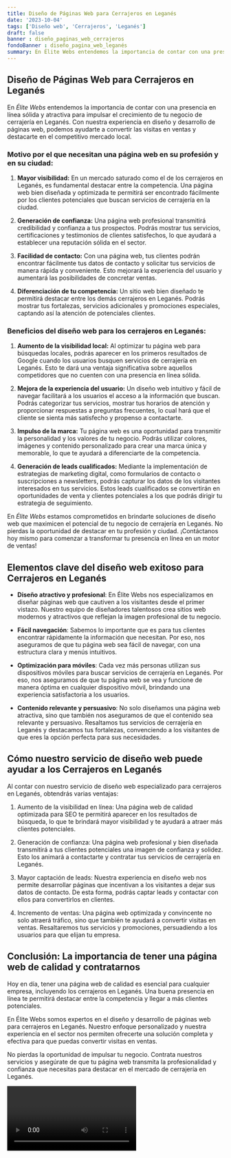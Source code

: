 ```yaml
---
title: Diseño de Páginas Web para Cerrajeros en Leganés
date: '2023-10-04'
tags: ['Diseño web', 'Cerrajeros', 'Leganés']
draft: false
banner : diseño_paginas_web_cerrajeros
fondoBanner : diseño_pagina_web_leganés
summary: En Élite Webs entendemos la importancia de contar con una presencia en línea sólida y atractiva para impulsar el crecimiento de tu negocio de cerrajería en Leganés. Con nuestra experiencia en diseño y desarrollo de páginas web, podemos ayudarte a convertir las visitas en ventas y destacarte en el competitivo mercado local.
---
```


## Diseño de Páginas Web para Cerrajeros en Leganés

En *Élite Webs* entendemos la importancia de contar con una presencia en línea sólida y atractiva para impulsar el crecimiento de tu negocio de cerrajería en Leganés. Con nuestra experiencia en diseño y desarrollo de páginas web, podemos ayudarte a convertir las visitas en ventas y destacarte en el competitivo mercado local.

### Motivo por el que necesitan una página web en su profesión y en su ciudad:

1. **Mayor visibilidad:** En un mercado saturado como el de los cerrajeros en Leganés, es fundamental destacar entre la competencia. Una página web bien diseñada y optimizada te permitirá ser encontrado fácilmente por los clientes potenciales que buscan servicios de cerrajería en la ciudad.

2. **Generación de confianza:** Una página web profesional transmitirá credibilidad y confianza a tus prospectos. Podrás mostrar tus servicios, certificaciones y testimonios de clientes satisfechos, lo que ayudará a establecer una reputación sólida en el sector.

3. **Facilidad de contacto:** Con una página web, tus clientes podrán encontrar fácilmente tus datos de contacto y solicitar tus servicios de manera rápida y conveniente. Esto mejorará la experiencia del usuario y aumentará las posibilidades de concretar ventas.

4. **Diferenciación de tu competencia:** Un sitio web bien diseñado te permitirá destacar entre los demás cerrajeros en Leganés. Podrás mostrar tus fortalezas, servicios adicionales y promociones especiales, captando así la atención de potenciales clientes.

### Beneficios del diseño web para los cerrajeros en Leganés:

1. **Aumento de la visibilidad local:** Al optimizar tu página web para búsquedas locales, podrás aparecer en los primeros resultados de Google cuando los usuarios busquen servicios de cerrajería en Leganés. Esto te dará una ventaja significativa sobre aquellos competidores que no cuenten con una presencia en línea sólida.

2. **Mejora de la experiencia del usuario:** Un diseño web intuitivo y fácil de navegar facilitará a los usuarios el acceso a la información que buscan. Podrás categorizar tus servicios, mostrar tus horarios de atención y proporcionar respuestas a preguntas frecuentes, lo cual hará que el cliente se sienta más satisfecho y propenso a contactarte.

3. **Impulso de la marca:** Tu página web es una oportunidad para transmitir la personalidad y los valores de tu negocio. Podrás utilizar colores, imágenes y contenido personalizado para crear una marca única y memorable, lo que te ayudará a diferenciarte de la competencia.

4. **Generación de leads cualificados:** Mediante la implementación de estrategias de marketing digital, como formularios de contacto o suscripciones a newsletters, podrás capturar los datos de los visitantes interesados en tus servicios. Estos leads cualificados se convertirán en oportunidades de venta y clientes potenciales a los que podrás dirigir tu estrategia de seguimiento.

En *Élite Webs* estamos comprometidos en brindarte soluciones de diseño web que maximicen el potencial de tu negocio de cerrajería en Leganés. No pierdas la oportunidad de destacar en tu profesión y ciudad. ¡Contáctanos hoy mismo para comenzar a transformar tu presencia en línea en un motor de ventas!

<GifSeo />

<Cta />

## Elementos clave del diseño web exitoso para Cerrajeros en Leganés

- **Diseño atractivo y profesional**: En Élite Webs nos especializamos en diseñar páginas web que cautiven a los visitantes desde el primer vistazo. Nuestro equipo de diseñadores talentosos crea sitios web modernos y atractivos que reflejan la imagen profesional de tu negocio.

- **Fácil navegación**: Sabemos lo importante que es para tus clientes encontrar rápidamente la información que necesitan. Por eso, nos aseguramos de que tu página web sea fácil de navegar, con una estructura clara y menús intuitivos.

- **Optimización para móviles**: Cada vez más personas utilizan sus dispositivos móviles para buscar servicios de cerrajería en Leganés. Por eso, nos aseguramos de que tu página web se vea y funcione de manera óptima en cualquier dispositivo móvil, brindando una experiencia satisfactoria a los usuarios.

- **Contenido relevante y persuasivo**: No solo diseñamos una página web atractiva, sino que también nos aseguramos de que el contenido sea relevante y persuasivo. Resaltamos tus servicios de cerrajería en Leganés y destacamos tus fortalezas, convenciendo a los visitantes de que eres la opción perfecta para sus necesidades.

## Cómo nuestro servicio de diseño web puede ayudar a los Cerrajeros en Leganés

Al contar con nuestro servicio de diseño web especializado para cerrajeros en Leganés, obtendrás varias ventajas:

1. Aumento de la visibilidad en línea: Una página web de calidad optimizada para SEO te permitirá aparecer en los resultados de búsqueda, lo que te brindará mayor visibilidad y te ayudará a atraer más clientes potenciales.

2. Generación de confianza: Una página web profesional y bien diseñada transmitirá a tus clientes potenciales una imagen de confianza y solidez. Esto los animará a contactarte y contratar tus servicios de cerrajería en Leganés.

3. Mayor captación de leads: Nuestra experiencia en diseño web nos permite desarrollar páginas que incentivan a los visitantes a dejar sus datos de contacto. De esta forma, podrás captar leads y contactar con ellos para convertirlos en clientes.

4. Incremento de ventas: Una página web optimizada y convincente no solo atraerá tráfico, sino que también te ayudará a convertir visitas en ventas. Resaltaremos tus servicios y promociones, persuadiendo a los usuarios para que elijan tu empresa.

## Conclusión: La importancia de tener una página web de calidad y contratarnos

Hoy en día, tener una página web de calidad es esencial para cualquier empresa, incluyendo los cerrajeros en Leganés. Una buena presencia en línea te permitirá destacar entre la competencia y llegar a más clientes potenciales.

En Élite Webs somos expertos en el diseño y desarrollo de páginas web para cerrajeros en Leganés. Nuestro enfoque personalizado y nuestra experiencia en el sector nos permiten ofrecerte una solución completa y efectiva para que puedas convertir visitas en ventas.

No pierdas la oportunidad de impulsar tu negocio. Contrata nuestros servicios y asegúrate de que tu página web transmita la profesionalidad y confianza que necesitas para destacar en el mercado de cerrajería en Leganés.

<Video />

<CtaBot job='Cerrajeros' city='Leganés'/>

<Gmaps query='Leganés+españa+maps' />